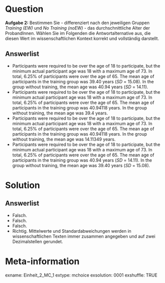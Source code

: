 Question
========
**Aufgabe 2:** Bestimmen Sie - differenziert nach den jeweiligen Gruppen *Training (EW)* und *No Training (noEW)* - das durchschnittliche Alter der ProbandInnen. Wählen Sie im Folgenden die Antwortalternative aus, die diesen Wert im wissenschaftlichen Kontext korrekt und vollständig darstellt.

Answerlist
----------
* Participants were required to be over the age of 18 to participate, but the minimum actual participant age was 18 with a maximum age of 73. In total, 6.25% of participants were over the age of 65. The mean age of participants in the training group was 39.40 years (*SD* = 15.08). In the group without training, the mean age was 40.94 years (*SD* = 14.11).
* Participants were required to be over the age of 18 to participate, but the minimum actual participant age was 18 with a maximum age of 73. In total, 6.25% of participants were over the age of 65. The mean age of participants in the training group was 40.94118 years. In the group without training, the mean age was 39.4 years.
* Participants were required to be over the age of 18 to participate, but the minimum actual participant age was 18 with a maximum age of 73. In total, 6.25% of participants were over the age of 65. The mean age of participants in the training group was 40.94118 years. In the group without training, the mean age was 14.11349 years.
* Participants were required to be over the age of 18 to participate, but the minimum actual participant age was 18 with a maximum age of 73. In total, 6.25% of participants were over the age of 65. The mean age of participants in the training group was 40.94 years (*SD* = 14.11). In the group without training, the mean age was 39.40 years (*SD* = 15.08).


Solution
========

Answerlist
----------
* Falsch.
* Falsch. 
* Falsch. 
* Richtig. Mittelwerte und Standardabweichungen werden in wissenschaftlichen Texten immer zusammen angegeben und auf zwei Dezimalstellen gerundet.


Meta-information
================
exname: Einheit_2_MC_1
extype: mchoice 
exsolution: 0001
exshuffle: TRUE